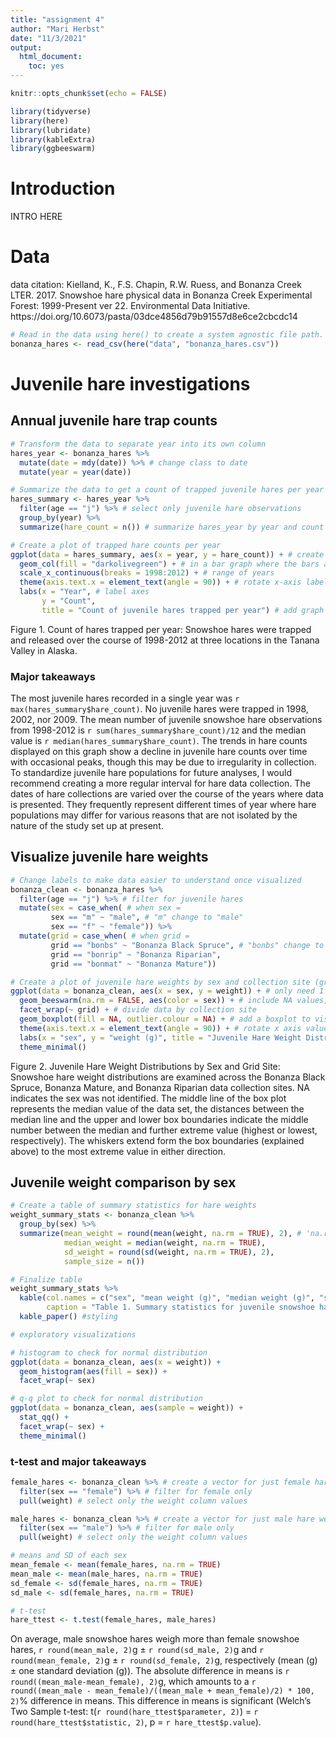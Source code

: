 ```yaml
---
title: "assignment 4"
author: "Mari Herbst"
date: "11/3/2021"
output: 
  html_document: 
    toc: yes
---
```


```r
knitr::opts_chunk$set(echo = FALSE)

library(tidyverse)
library(here)
library(lubridate)
library(kableExtra)
library(ggbeeswarm)
```

# Introduction

INTRO HERE

# Data

data citation: Kielland, K., F.S. Chapin, R.W. Ruess, and Bonanza Creek LTER. 2017. Snowshoe hare physical data in Bonanza Creek Experimental Forest: 1999-Present ver 22. Environmental Data Initiative. https://doi.org/10.6073/pasta/03dce4856d79b91557d8e6ce2cbcdc14


```r
# Read in the data using here() to create a system agnostic file path.
bonanza_hares <- read_csv(here("data", "bonanza_hares.csv"))
```

# Juvenile hare investigations

## Annual juvenile hare trap counts


```r
# Transform the data to separate year into its own column
hares_year <- bonanza_hares %>%
  mutate(date = mdy(date)) %>% # change class to date
  mutate(year = year(date))
```


```r
# Summarize the data to get a count of trapped juvenile hares per year
hares_summary <- hares_year %>%
  filter(age == "j") %>% # select only juvenile hare observations
  group_by(year) %>% 
  summarize(hare_count = n()) # summarize hares_year by year and count of hares trapped
```

```r
# Create a plot of trapped hare counts per year
ggplot(data = hares_summary, aes(x = year, y = hare_count)) + # create a plot of hare trapped counts per year
  geom_col(fill = "darkolivegreen") + # in a bar graph where the bars are colored olive green
  scale_x_continuous(breaks = 1998:2012) + # range of years
  theme(axis.text.x = element_text(angle = 90)) + # rotate x-axis labels for easier reading
  labs(x = "Year", # label axes
       y = "Count",
       title = "Count of juvenile hares trapped per year") # add graph title
```

Figure 1. Count of hares trapped per year: Snowshoe hares were trapped and released over the course of 1998-2012 at three locations in the Tanana Valley in Alaska.

### Major takeaways

The most juvenile hares recorded in a single year was `r max(hares_summary$hare_count)`. No juvenile hares were trapped in 1998, 2002, nor 2009. The mean number of juvenile snowshoe hare observations from 1998-2012 is `r sum(hares_summary$hare_count)/12` and the median value is `r median(hares_summary$hare_count)`. The trends in hare counts displayed on this graph show a decline in juvenile hare counts over time with occasional peaks, though this may be due to irregularity in collection. To standardize juvenile hare populations for future analyses, I would recommend creating a more regular interval for hare data collection. The dates of hare collections are varied over the course of the years where data is presented. They frequently represent different times of year where hare populations may differ for various reasons that are not isolated by the nature of the study set up at present.

## Visualize juvenile hare weights

```r
# Change labels to make data easier to understand once visualized
bonanza_clean <- bonanza_hares %>%
  filter(age == "j") %>% # filter for juvenile hares
  mutate(sex = case_when( # when sex =
         sex == "m" ~ "male", # "m" change to "male"
         sex == "f" ~ "female")) %>%
  mutate(grid = case_when( # when grid =
         grid == "bonbs" ~ "Bonanza Black Spruce", # "bonbs" change to "Bonanza Black Spruce"
         grid == "bonrip" ~ "Bonanza Riparian",
         grid == "bonmat" ~ "Bonanza Mature"))
```

```r
# Create a plot of juvenile hare weights by sex and collection site (grid)
ggplot(data = bonanza_clean, aes(x = sex, y = weight)) + # only need 1 variable for a histogram, the other is count
  geom_beeswarm(na.rm = FALSE, aes(color = sex)) + # include NA values, assign color depending on sex
  facet_wrap(~ grid) + # divide data by collection site
  geom_boxplot(fill = NA, outlier.colour = NA) + # add a boxplot to visualize summary statistics
  theme(axis.text.x = element_text(angle = 90)) + # rotate x axis values for easier reading
  labs(x = "sex", y = "weight (g)", title = "Juvenile Hare Weight Distribution by Sex and Grid Site") + # label axes and title
  theme_minimal()
```

Figure 2. Juvenile Hare Weight Distributions by Sex and Grid Site: Snowshoe hare weight distributions are examined across the Bonanza Black Spruce, Bonanza Mature, and Bonanza Riparian data collection sites. NA indicates the sex was not identified. The middle line of the box plot represents the median value of the data set, the distances between the median line and the upper and lower box boundaries indicate the middle number between the median and further extreme value (highest or lowest, respectively). The whiskers extend form the box boundaries (explained above) to the most extreme value in either direction.

## Juvenile weight comparison by sex

```r
# Create a table of summary statistics for hare weights
weight_summary_stats <- bonanza_clean %>%
  group_by(sex) %>%
  summarize(mean_weight = round(mean(weight, na.rm = TRUE), 2), # 'na.rm = TRUE' to remove NA values, round() to choose number of digits
            median_weight = median(weight, na.rm = TRUE), 
            sd_weight = round(sd(weight, na.rm = TRUE), 2),
            sample_size = n())

# Finalize table
weight_summary_stats %>%
  kable(col.names = c("sex", "mean weight (g)", "median weight (g)", "standard deviation (g)", "sample size" ), # finalized column names
        caption = "Table 1. Summary statistics for juvenile snowshoe hares trapped and recorded between 1998-2012 in Alaska. NA indicates no sex was recorded.") %>%
  kable_paper() #styling
```

```r
# exploratory visualizations

# histogram to check for normal distribution
ggplot(data = bonanza_clean, aes(x = weight)) +
  geom_histogram(aes(fill = sex)) +
  facet_wrap(~ sex)

# q-q plot to check for normal distribution
ggplot(data = bonanza_clean, aes(sample = weight)) +
  stat_qq() +
  facet_wrap(~ sex) +
  theme_minimal()
```

### t-test and major takeaways

```r
female_hares <- bonanza_clean %>% # create a vector for just female hare weights
  filter(sex == "female") %>% # filter for female only
  pull(weight) # select only the weight column values

male_hares <- bonanza_clean %>% # create a vector for just male hare weights
  filter(sex == "male") %>% # filter for male only
  pull(weight) # select only the weight column values

# means and SD of each sex
mean_female <- mean(female_hares, na.rm = TRUE)
mean_male <- mean(male_hares, na.rm = TRUE)
sd_female <- sd(female_hares, na.rm = TRUE)
sd_male <- sd(female_hares, na.rm = TRUE)

# t-test
hare_ttest <- t.test(female_hares, male_hares)
```

On average, male snowshoe hares weigh more than female snowshoe hares, `r round(mean_male, 2)`g $\pm$ `r round(sd_male, 2)`g and `r round(mean_female, 2)`g $\pm$ `r round(sd_female, 2)`g, respectively (mean (g) $\pm$ one standard deviation (g)). The absolute difference in means is `r round((mean_male-mean_female), 2)`g, which amounts to a `r round((mean_male - mean_female)/((mean_male + mean_female)/2) * 100, 2)`% difference in means. This difference in means is significant (Welch's Two Sample t-test: t(`r round(hare_ttest$parameter, 2)`) = `r round(hare_ttest$statistic, 2)`, p = `r hare_ttest$p.value`).